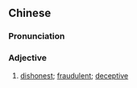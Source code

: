 ==Chinese==
{{zh-forms|s=坑爹|t2=阬爹}}

===Pronunciation===
{{zh-pron
|m=kēngdiē
|cat=a
}}

===Adjective===
{{zh-adj}}

# {{lb|zh|neologism|slang}} [[dishonest]]; [[fraudulent]]; [[deceptive]]